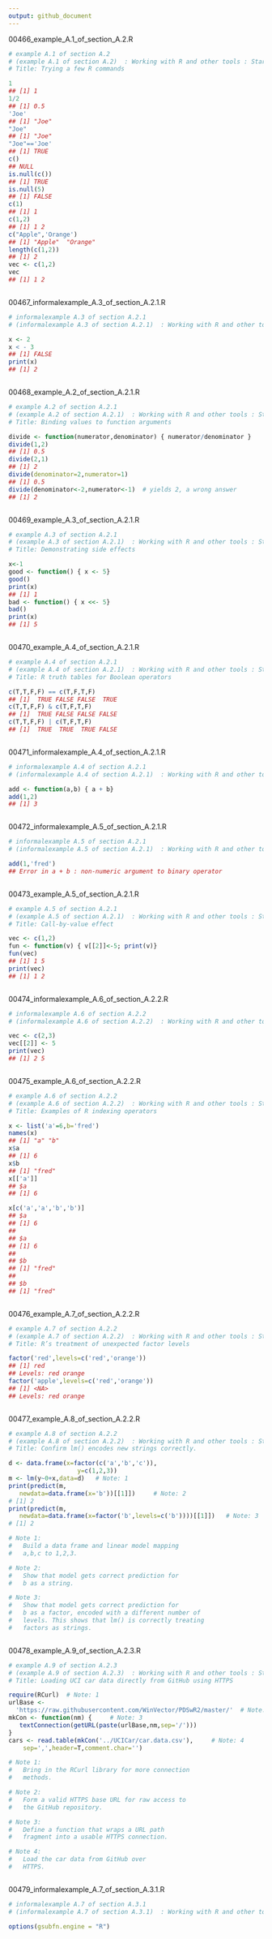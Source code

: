 ```yaml
---
output: github_document
---
```




00466_example_A.1_of_section_A.2.R


```r
# example A.1 of section A.2 
# (example A.1 of section A.2)  : Working with R and other tools : Starting with R 
# Title: Trying a few R commands 

1
## [1] 1
1/2
## [1] 0.5
'Joe'
## [1] "Joe"
"Joe"
## [1] "Joe"
"Joe"=='Joe'
## [1] TRUE
c()
## NULL
is.null(c())
## [1] TRUE
is.null(5)
## [1] FALSE
c(1)
## [1] 1
c(1,2)
## [1] 1 2
c("Apple",'Orange')
## [1] "Apple"  "Orange"
length(c(1,2))
## [1] 2
vec <- c(1,2)
vec
## [1] 1 2



```




00467_informalexample_A.3_of_section_A.2.1.R


```r
# informalexample A.3 of section A.2.1 
# (informalexample A.3 of section A.2.1)  : Working with R and other tools : Starting with R : Primary features of R 

x <- 2
x < - 3
## [1] FALSE
print(x)
## [1] 2



```




00468_example_A.2_of_section_A.2.1.R


```r
# example A.2 of section A.2.1 
# (example A.2 of section A.2.1)  : Working with R and other tools : Starting with R : Primary features of R 
# Title: Binding values to function arguments 

divide <- function(numerator,denominator) { numerator/denominator }
divide(1,2)
## [1] 0.5
divide(2,1)
## [1] 2
divide(denominator=2,numerator=1)
## [1] 0.5
divide(denominator<-2,numerator<-1)  # yields 2, a wrong answer
## [1] 2



```




00469_example_A.3_of_section_A.2.1.R


```r
# example A.3 of section A.2.1 
# (example A.3 of section A.2.1)  : Working with R and other tools : Starting with R : Primary features of R 
# Title: Demonstrating side effects 

x<-1
good <- function() { x <- 5}
good()
print(x)
## [1] 1
bad <- function() { x <<- 5}
bad()
print(x)
## [1] 5



```




00470_example_A.4_of_section_A.2.1.R


```r
# example A.4 of section A.2.1 
# (example A.4 of section A.2.1)  : Working with R and other tools : Starting with R : Primary features of R 
# Title: R truth tables for Boolean operators 

c(T,T,F,F) == c(T,F,T,F)
## [1]  TRUE FALSE FALSE  TRUE
c(T,T,F,F) & c(T,F,T,F)
## [1]  TRUE FALSE FALSE FALSE
c(T,T,F,F) | c(T,F,T,F)
## [1]  TRUE  TRUE  TRUE FALSE



```




00471_informalexample_A.4_of_section_A.2.1.R


```r
# informalexample A.4 of section A.2.1 
# (informalexample A.4 of section A.2.1)  : Working with R and other tools : Starting with R : Primary features of R 

add <- function(a,b) { a + b}
add(1,2)
## [1] 3



```




00472_informalexample_A.5_of_section_A.2.1.R


```r
# informalexample A.5 of section A.2.1 
# (informalexample A.5 of section A.2.1)  : Working with R and other tools : Starting with R : Primary features of R 

add(1,'fred')
## Error in a + b : non-numeric argument to binary operator



```




00473_example_A.5_of_section_A.2.1.R


```r
# example A.5 of section A.2.1 
# (example A.5 of section A.2.1)  : Working with R and other tools : Starting with R : Primary features of R 
# Title: Call-by-value effect 

vec <- c(1,2)
fun <- function(v) { v[[2]]<-5; print(v)}
fun(vec)
## [1] 1 5
print(vec)
## [1] 1 2



```




00474_informalexample_A.6_of_section_A.2.2.R


```r
# informalexample A.6 of section A.2.2 
# (informalexample A.6 of section A.2.2)  : Working with R and other tools : Starting with R : Primary R data types 

vec <- c(2,3)
vec[[2]] <- 5
print(vec)
## [1] 2 5



```




00475_example_A.6_of_section_A.2.2.R


```r
# example A.6 of section A.2.2 
# (example A.6 of section A.2.2)  : Working with R and other tools : Starting with R : Primary R data types 
# Title: Examples of R indexing operators 

x <- list('a'=6,b='fred')
names(x)
## [1] "a" "b"
x$a
## [1] 6
x$b
## [1] "fred"
x[['a']]
## $a
## [1] 6

x[c('a','a','b','b')]
## $a
## [1] 6
##
## $a
## [1] 6
##
## $b
## [1] "fred"
##
## $b
## [1] "fred"



```




00476_example_A.7_of_section_A.2.2.R


```r
# example A.7 of section A.2.2 
# (example A.7 of section A.2.2)  : Working with R and other tools : Starting with R : Primary R data types 
# Title: R’s treatment of unexpected factor levels 

factor('red',levels=c('red','orange'))
## [1] red
## Levels: red orange
factor('apple',levels=c('red','orange'))
## [1] <NA>
## Levels: red orange



```




00477_example_A.8_of_section_A.2.2.R


```r
# example A.8 of section A.2.2 
# (example A.8 of section A.2.2)  : Working with R and other tools : Starting with R : Primary R data types 
# Title: Confirm lm() encodes new strings correctly. 

d <- data.frame(x=factor(c('a','b','c')),
                   y=c(1,2,3))
m <- lm(y~0+x,data=d) 	# Note: 1 
print(predict(m,
   newdata=data.frame(x='b'))[[1]]) 	# Note: 2 
# [1] 2
print(predict(m,
   newdata=data.frame(x=factor('b',levels=c('b'))))[[1]]) 	# Note: 3 
# [1] 2

# Note 1: 
#   Build a data frame and linear model mapping 
#   a,b,c to 1,2,3. 

# Note 2: 
#   Show that model gets correct prediction for 
#   b as a string. 

# Note 3: 
#   Show that model gets correct prediction for 
#   b as a factor, encoded with a different number of 
#   levels. This shows that lm() is correctly treating 
#   factors as strings. 



```




00478_example_A.9_of_section_A.2.3.R


```r
# example A.9 of section A.2.3 
# (example A.9 of section A.2.3)  : Working with R and other tools : Starting with R : Loading data from HTTPS sources 
# Title: Loading UCI car data directly from GitHub using HTTPS 

require(RCurl) 	# Note: 1 
urlBase <- 
  'https://raw.githubusercontent.com/WinVector/PDSwR2/master/' 	# Note: 2 
mkCon <- function(nm) { 	# Note: 3 
   textConnection(getURL(paste(urlBase,nm,sep='/')))
}
cars <- read.table(mkCon('../UCICar/car.data.csv'), 	# Note: 4 
    sep=',',header=T,comment.char='')

# Note 1: 
#   Bring in the RCurl library for more connection 
#   methods. 

# Note 2: 
#   Form a valid HTTPS base URL for raw access to 
#   the GitHub repository. 

# Note 3: 
#   Define a function that wraps a URL path 
#   fragment into a usable HTTPS connection. 

# Note 4: 
#   Load the car data from GitHub over 
#   HTTPS. 



```




00479_informalexample_A.7_of_section_A.3.1.R


```r
# informalexample A.7 of section A.3.1 
# (informalexample A.7 of section A.3.1)  : Working with R and other tools : Using databases with R : TODO: new db section 

options(gsubfn.engine = "R")



```


